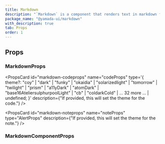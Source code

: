 ```yaml
---
title: Markdown
description: "`Markdown` is a component that renders text in markdown format."
package_name: "@yamada-ui/markdown"
with_description: true
tab: Props
order: 1
---
```


## Props

### MarkdownProps

<PropsCard id="markdown-_accept" name="_accept" type="CSSUIObject" />

<PropsCard id="markdown-_active" name="_active" type="CSSUIObject" />

<PropsCard id="markdown-_after" name="_after" type="CSSUIObject" />

<PropsCard id="markdown-_anylink" name="_anyLink" type="CSSUIObject" />

<PropsCard id="markdown-_autofill" name="_autofill" type="CSSUIObject" />

<PropsCard id="markdown-_backdrop" name="_backdrop" type="CSSUIObject" />

<PropsCard id="markdown-_before" name="_before" type="CSSUIObject" />

<PropsCard id="markdown-_between" name="_between" type="CSSUIObject" />

<PropsCard id="markdown-_blank" name="_blank" type="CSSUIObject" />

<PropsCard id="markdown-_checked" name="_checked" type="CSSUIObject" />

<PropsCard id="markdown-_cue" name="_cue" type="CSSUIObject" />

<PropsCard id="markdown-_cueregion" name="_cueRegion" type="CSSUIObject" />

<PropsCard id="markdown-_dark" name="_dark" type="CSSUIObject" />

<PropsCard id="markdown-_default" name="_default" type="CSSUIObject" />

<PropsCard id="markdown-_disabled" name="_disabled" type="CSSUIObject" />

<PropsCard id="markdown-_empty" name="_empty" type="CSSUIObject" />

<PropsCard id="markdown-_enabled" name="_enabled" type="CSSUIObject" />

<PropsCard id="markdown-_end" name="_end" type="CSSUIObject" />

<PropsCard id="markdown-_even" name="_even" type="CSSUIObject" />

<PropsCard id="markdown-_expanded" name="_expanded" type="CSSUIObject" />

<PropsCard
  id="markdown-_fileselector"
  name="_fileSelector"
  type="CSSUIObject"
/>

<PropsCard id="markdown-_filled" name="_filled" type="CSSUIObject" />

<PropsCard id="markdown-_first" name="_first" type="CSSUIObject" />

<PropsCard id="markdown-_firstletter" name="_firstLetter" type="CSSUIObject" />

<PropsCard id="markdown-_firstline" name="_firstLine" type="CSSUIObject" />

<PropsCard id="markdown-_focus" name="_focus" type="CSSUIObject" />

<PropsCard
  id="markdown-_focusvisible"
  name="_focusVisible"
  type="CSSUIObject"
/>

<PropsCard id="markdown-_focuswithin" name="_focusWithin" type="CSSUIObject" />

<PropsCard id="markdown-_fullscreen" name="_fullScreen" type="CSSUIObject" />

<PropsCard id="markdown-_grabbed" name="_grabbed" type="CSSUIObject" />

<PropsCard id="markdown-_groupaccept" name="_groupAccept" type="CSSUIObject" />

<PropsCard id="markdown-_groupactive" name="_groupActive" type="CSSUIObject" />

<PropsCard id="markdown-_groupblank" name="_groupBlank" type="CSSUIObject" />

<PropsCard
  id="markdown-_groupchecked"
  name="_groupChecked"
  type="CSSUIObject"
/>

<PropsCard
  id="markdown-_groupdisabled"
  name="_groupDisabled"
  type="CSSUIObject"
/>

<PropsCard
  id="markdown-_groupenabled"
  name="_groupEnabled"
  type="CSSUIObject"
/>

<PropsCard
  id="markdown-_groupexpanded"
  name="_groupExpanded"
  type="CSSUIObject"
/>

<PropsCard id="markdown-_groupfocus" name="_groupFocus" type="CSSUIObject" />

<PropsCard
  id="markdown-_groupfocusvisible"
  name="_groupFocusVisible"
  type="CSSUIObject"
/>

<PropsCard
  id="markdown-_groupfocuswithin"
  name="_groupFocusWithin"
  type="CSSUIObject"
/>

<PropsCard
  id="markdown-_groupgrabbed"
  name="_groupGrabbed"
  type="CSSUIObject"
/>

<PropsCard
  id="markdown-_grouphorizontal"
  name="_groupHorizontal"
  type="CSSUIObject"
/>

<PropsCard id="markdown-_grouphover" name="_groupHover" type="CSSUIObject" />

<PropsCard id="markdown-_groupidle" name="_groupIdle" type="CSSUIObject" />

<PropsCard
  id="markdown-_groupinvalid"
  name="_groupInvalid"
  type="CSSUIObject"
/>

<PropsCard id="markdown-_grouploaded" name="_groupLoaded" type="CSSUIObject" />

<PropsCard
  id="markdown-_grouploading"
  name="_groupLoading"
  type="CSSUIObject"
/>

<PropsCard
  id="markdown-_groupoptional"
  name="_groupOptional"
  type="CSSUIObject"
/>

<PropsCard
  id="markdown-_groupplaceholdershown"
  name="_groupPlaceholderShown"
  type="CSSUIObject"
/>

<PropsCard
  id="markdown-_grouppressed"
  name="_groupPressed"
  type="CSSUIObject"
/>

<PropsCard
  id="markdown-_groupreadonly"
  name="_groupReadOnly"
  type="CSSUIObject"
/>

<PropsCard
  id="markdown-_groupreadwrite"
  name="_groupReadWrite"
  type="CSSUIObject"
/>

<PropsCard id="markdown-_groupreject" name="_groupReject" type="CSSUIObject" />

<PropsCard
  id="markdown-_grouprequired"
  name="_groupRequired"
  type="CSSUIObject"
/>

<PropsCard
  id="markdown-_groupselected"
  name="_groupSelected"
  type="CSSUIObject"
/>

<PropsCard
  id="markdown-_groupuserinvalid"
  name="_groupUserInvalid"
  type="CSSUIObject"
/>

<PropsCard id="markdown-_groupvalid" name="_groupValid" type="CSSUIObject" />

<PropsCard
  id="markdown-_groupvertical"
  name="_groupVertical"
  type="CSSUIObject"
/>

<PropsCard id="markdown-_hidden" name="_hidden" type="CSSUIObject" />

<PropsCard id="markdown-_holiday" name="_holiday" type="CSSUIObject" />

<PropsCard id="markdown-_horizontal" name="_horizontal" type="CSSUIObject" />

<PropsCard id="markdown-_hover" name="_hover" type="CSSUIObject" />

<PropsCard id="markdown-_idle" name="_idle" type="CSSUIObject" />

<PropsCard
  id="markdown-_indeterminate"
  name="_indeterminate"
  type="CSSUIObject"
/>

<PropsCard id="markdown-_inrange" name="_inRange" type="CSSUIObject" />

<PropsCard id="markdown-_invalid" name="_invalid" type="CSSUIObject" />

<PropsCard id="markdown-_last" name="_last" type="CSSUIObject" />

<PropsCard id="markdown-_light" name="_light" type="CSSUIObject" />

<PropsCard id="markdown-_link" name="_link" type="CSSUIObject" />

<PropsCard id="markdown-_loaded" name="_loaded" type="CSSUIObject" />

<PropsCard id="markdown-_loading" name="_loading" type="CSSUIObject" />

<PropsCard id="markdown-_marker" name="_marker" type="CSSUIObject" />

<PropsCard id="markdown-_mediadark" name="_mediaDark" type="CSSUIObject" />

<PropsCard id="markdown-_medialight" name="_mediaLight" type="CSSUIObject" />

<PropsCard
  id="markdown-_mediareducemotion"
  name="_mediaReduceMotion"
  type="CSSUIObject"
/>

<PropsCard id="markdown-_modal" name="_modal" type="CSSUIObject" />

<PropsCard
  id="markdown-_nativeactive"
  name="_nativeActive"
  type="CSSUIObject"
/>

<PropsCard
  id="markdown-_nativechecked"
  name="_nativeChecked"
  type="CSSUIObject"
/>

<PropsCard
  id="markdown-_nativedisabled"
  name="_nativeDisabled"
  type="CSSUIObject"
/>

<PropsCard id="markdown-_nativefocus" name="_nativeFocus" type="CSSUIObject" />

<PropsCard
  id="markdown-_nativefocusvisible"
  name="_nativeFocusVisible"
  type="CSSUIObject"
/>

<PropsCard
  id="markdown-_nativefocuswithin"
  name="_nativeFocusWithin"
  type="CSSUIObject"
/>

<PropsCard
  id="markdown-_nativehidden"
  name="_nativeHidden"
  type="CSSUIObject"
/>

<PropsCard id="markdown-_nativehover" name="_nativeHover" type="CSSUIObject" />

<PropsCard
  id="markdown-_nativereadonly"
  name="_nativeReadOnly"
  type="CSSUIObject"
/>

<PropsCard
  id="markdown-_nativetarget"
  name="_nativeTarget"
  type="CSSUIObject"
/>

<PropsCard id="markdown-_nativevalid" name="_nativeValid" type="CSSUIObject" />

<PropsCard id="markdown-_notfirst" name="_notFirst" type="CSSUIObject" />

<PropsCard id="markdown-_notlast" name="_notLast" type="CSSUIObject" />

<PropsCard id="markdown-_nottarget" name="_notTarget" type="CSSUIObject" />

<PropsCard id="markdown-_odd" name="_odd" type="CSSUIObject" />

<PropsCard id="markdown-_only" name="_only" type="CSSUIObject" />

<PropsCard id="markdown-_optional" name="_optional" type="CSSUIObject" />

<PropsCard id="markdown-_outrange" name="_outRange" type="CSSUIObject" />

<PropsCard id="markdown-_outside" name="_outside" type="CSSUIObject" />

<PropsCard id="markdown-_paused" name="_paused" type="CSSUIObject" />

<PropsCard id="markdown-_peeraccept" name="_peerAccept" type="CSSUIObject" />

<PropsCard id="markdown-_peeractive" name="_peerActive" type="CSSUIObject" />

<PropsCard id="markdown-_peerblank" name="_peerBlank" type="CSSUIObject" />

<PropsCard id="markdown-_peerchecked" name="_peerChecked" type="CSSUIObject" />

<PropsCard
  id="markdown-_peerdisabled"
  name="_peerDisabled"
  type="CSSUIObject"
/>

<PropsCard id="markdown-_peerenabled" name="_peerEnabled" type="CSSUIObject" />

<PropsCard
  id="markdown-_peerexpanded"
  name="_peerExpanded"
  type="CSSUIObject"
/>

<PropsCard id="markdown-_peerfocus" name="_peerFocus" type="CSSUIObject" />

<PropsCard
  id="markdown-_peerfocusvisible"
  name="_peerFocusVisible"
  type="CSSUIObject"
/>

<PropsCard
  id="markdown-_peerfocuswithin"
  name="_peerFocusWithin"
  type="CSSUIObject"
/>

<PropsCard id="markdown-_peergrabbed" name="_peerGrabbed" type="CSSUIObject" />

<PropsCard
  id="markdown-_peerhorizontal"
  name="_peerHorizontal"
  type="CSSUIObject"
/>

<PropsCard id="markdown-_peerhover" name="_peerHover" type="CSSUIObject" />

<PropsCard id="markdown-_peeridle" name="_peerIdle" type="CSSUIObject" />

<PropsCard id="markdown-_peerinvalid" name="_peerInvalid" type="CSSUIObject" />

<PropsCard id="markdown-_peerloaded" name="_peerLoaded" type="CSSUIObject" />

<PropsCard id="markdown-_peerloading" name="_peerLoading" type="CSSUIObject" />

<PropsCard
  id="markdown-_peeroptional"
  name="_peerOptional"
  type="CSSUIObject"
/>

<PropsCard
  id="markdown-_peerplaceholdershown"
  name="_peerPlaceholderShown"
  type="CSSUIObject"
/>

<PropsCard id="markdown-_peerpressed" name="_peerPressed" type="CSSUIObject" />

<PropsCard
  id="markdown-_peerreadonly"
  name="_peerReadOnly"
  type="CSSUIObject"
/>

<PropsCard
  id="markdown-_peerreadwrite"
  name="_peerReadWrite"
  type="CSSUIObject"
/>

<PropsCard id="markdown-_peerreject" name="_peerReject" type="CSSUIObject" />

<PropsCard
  id="markdown-_peerrequired"
  name="_peerRequired"
  type="CSSUIObject"
/>

<PropsCard
  id="markdown-_peerselected"
  name="_peerSelected"
  type="CSSUIObject"
/>

<PropsCard
  id="markdown-_peeruserinvalid"
  name="_peerUserInvalid"
  type="CSSUIObject"
/>

<PropsCard id="markdown-_peervalid" name="_peerValid" type="CSSUIObject" />

<PropsCard
  id="markdown-_peervertical"
  name="_peerVertical"
  type="CSSUIObject"
/>

<PropsCard id="markdown-_picture" name="_picture" type="CSSUIObject" />

<PropsCard id="markdown-_placeholder" name="_placeholder" type="CSSUIObject" />

<PropsCard
  id="markdown-_placeholdershown"
  name="_placeholderShown"
  type="CSSUIObject"
/>

<PropsCard id="markdown-_playing" name="_playing" type="CSSUIObject" />

<PropsCard id="markdown-_pressed" name="_pressed" type="CSSUIObject" />

<PropsCard id="markdown-_print" name="_print" type="CSSUIObject" />

<PropsCard id="markdown-_readonly" name="_readOnly" type="CSSUIObject" />

<PropsCard id="markdown-_readwrite" name="_readWrite" type="CSSUIObject" />

<PropsCard id="markdown-_reject" name="_reject" type="CSSUIObject" />

<PropsCard id="markdown-_required" name="_required" type="CSSUIObject" />

<PropsCard id="markdown-_ripple" name="_ripple" type="CSSUIObject" />

<PropsCard id="markdown-_scrollbar" name="_scrollbar" type="CSSUIObject" />

<PropsCard
  id="markdown-_scrollbarbutton"
  name="_scrollbarButton"
  type="CSSUIObject"
/>

<PropsCard
  id="markdown-_scrollbarcorner"
  name="_scrollbarCorner"
  type="CSSUIObject"
/>

<PropsCard
  id="markdown-_scrollbarthumb"
  name="_scrollbarThumb"
  type="CSSUIObject"
/>

<PropsCard
  id="markdown-_scrollbartrack"
  name="_scrollbarTrack"
  type="CSSUIObject"
/>

<PropsCard
  id="markdown-_scrollbartrackpiece"
  name="_scrollbarTrackPiece"
  type="CSSUIObject"
/>

<PropsCard id="markdown-_selected" name="_selected" type="CSSUIObject" />

<PropsCard id="markdown-_selection" name="_selection" type="CSSUIObject" />

<PropsCard id="markdown-_start" name="_start" type="CSSUIObject" />

<PropsCard id="markdown-_target" name="_target" type="CSSUIObject" />

<PropsCard id="markdown-_today" name="_today" type="CSSUIObject" />

<PropsCard id="markdown-_userinvalid" name="_userInvalid" type="CSSUIObject" />

<PropsCard id="markdown-_valid" name="_valid" type="CSSUIObject" />

<PropsCard id="markdown-_vertical" name="_vertical" type="CSSUIObject" />

<PropsCard id="markdown-_visited" name="_visited" type="CSSUIObject" />

<PropsCard id="markdown-_weekend" name="_weekend" type="CSSUIObject" />

<PropsCard
  id="markdown-codeprops"
  name="codeProps"
  type='{ theme?: "coy" | "dark" | "funky" | "okaidia" | "solarizedlight" | "tomorrow" | "twilight" | "prism" | "a11yDark" | "atomDark" | "base16AteliersulphurpoolLight" | "cb" | "coldarkCold" | ... 32 more ... | undefined; }'
  description={"If provided, this will set the theme for the code."}
/>

<PropsCard
  id="markdown-noteprops"
  name="noteProps"
  type="AlertProps"
  description={"If provided, this will set the theme for the note."}
/>

### MarkdownComponentProps
